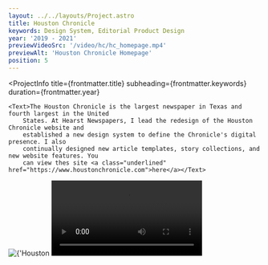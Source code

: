 ```yaml
---
layout: ../../layouts/Project.astro
title: Houston Chronicle
keywords: Design System, Editorial Product Design
year: '2019 - 2021'
previewVideoSrc: '/video/hc/hc_homepage.mp4'
previewAlt: 'Houston Chronicle Homepage'
position: 5
---
```




<ProjectInfo
    title={frontmatter.title}
    subheading={frontmatter.keywords}
    duration={frontmatter.year}
>
    <Text>The Houston Chronicle is the largest newspaper in Texas and fourth largest in the United
        States. At Hearst Newspapers, I lead the redesign of the Houston Chronicle website and
        established a new design system to define the Chronicle's digital presence. I also
        continually designed new article templates, story collections, and new website features. You
        can view thes site <a class="underlined" href="https://www.houstonchronicle.com">here</a></Text>
</ProjectInfo>
<Img src={import('../../images/houstonchronicle/homepage2021.svg')} alt={'Houston Chronicle Homepage'} lazy={false}/>
<Video src='/video/hc/hc_homepage.mp4' />
<Img src={import('../../images/houstonchronicle/hc_homepage.svg')} alt={'Houston Chronicle Homepage'} lazy={false}/>
<Video src='/video/hc/hc_article.mp4' />
<Img src={import('../../images/houstonchronicle/hc_article.svg')} alt={'Houston Chronicle Homepage'} lazy={false}/>
<Img src={import('../../images/houstonchronicle/hc_opinion.svg')} alt={'Houston Chronicle Homepage'} lazy={false}/>
<Video src='/video/hc/hc_therundown.mp4' />
<Img src={import('../../images/houstonchronicle/hc_rundown.svg')} alt={'Houston Chronicle Rundown'} lazy={false}/>



<Text>.</Text>




